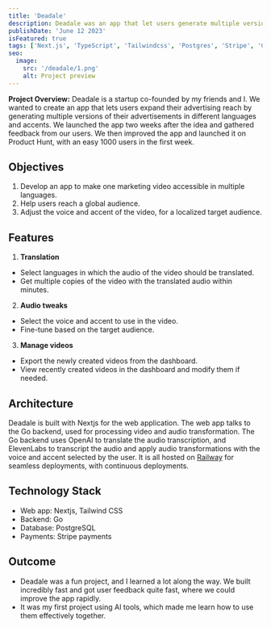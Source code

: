 ```yaml
---
title: 'Deadale'
description: Deadale was an app that let users generate multiple versions of their advertisements, by translating a video into multiple languages with different accents and voices.
publishDate: 'June 12 2023'
isFeatured: true
tags: ['Next.js', 'TypeScript', 'Tailwindcss', 'Postgres', 'Stripe', 'Go', 'OpenAI', 'ElevenLabs']
seo:
  image:
    src: '/deadale/1.png'
    alt: Project preview
---
```



**Project Overview:**
Deadale is a startup co-founded by my friends and I. We wanted to create an app that lets users expand their advertising reach by generating multiple versions of their advertisements in different languages and accents. We launched the app two weeks after the idea and gathered feedback from our users. We then improved the app and launched it on Product Hunt, with an easy 1000 users in the first week.

<div class="flex justify-center mb-10">
  <Carousel
    client:load
    images={[
      { src: '/deadale/1.png', alt: 'Landing page of the NEM website' },
      { src: '/deadale/2.png', alt: 'Video upload process' },
      { src: '/deadale/3.png', alt: 'Voice and accent selection' },
      { src: '/deadale/4.png', alt: 'Results page' }
    ]}
  />
</div>

## Objectives

1. Develop an app to make one marketing video accessible in multiple languages.
2. Help users reach a global audience.
3. Adjust the voice and accent of the video, for a localized target audience.

## Features

1. **Translation**

- Select languages in which the audio of the video should be translated.
- Get multiple copies of the video with the translated audio within minutes.

2. **Audio tweaks**

- Select the voice and accent to use in the video.
- Fine-tune based on the target audience.

3. **Manage videos**

- Export the newly created videos from the dashboard.
- View recently created videos in the dashboard and modify them if needed.

## Architecture

Deadale is built with Nextjs for the web application. The web app talks to the Go backend, used for processing video and audio transformation. The Go backend uses OpenAI to translate the audio transcription, and ElevenLabs to transcript the audio and apply audio transformations with the voice and accent selected by the user. It is all hosted on [Railway](https://railway.app/) for seamless deployments, with continuous deployments.

## Technology Stack

- Web app: Nextjs, Tailwind CSS
- Backend: Go
- Database: PostgreSQL
- Payments: Stripe payments

## Outcome

- Deadale was a fun project, and I learned a lot along the way. We built incredibly fast and got user feedback quite fast, where we could improve the app rapidly.
- It was my first project using AI tools, which made me learn how to use them effectively together.
